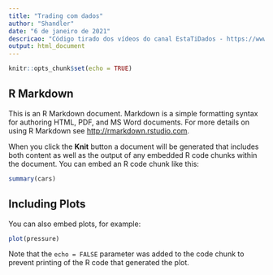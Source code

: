 ```yaml
---
title: "Trading com dados"
author: "Shandler"
date: "6 de janeiro de 2021"
descricao: "Código tirado dos vídeos do canal EstaTiDados - https://www.youtube.com/watch?v=iDfuRYGdsOE&list=PLjdDBZW3EmXcIuLGbS3vp53H-DqMZ4IOS"
output: html_document
---
```


```r
knitr::opts_chunk$set(echo = TRUE)
```

## R Markdown

This is an R Markdown document. Markdown is a simple formatting syntax for authoring HTML, PDF, and MS Word documents. For more details on using R Markdown see <http://rmarkdown.rstudio.com>.

When you click the **Knit** button a document will be generated that includes both content as well as the output of any embedded R code chunks within the document. You can embed an R code chunk like this:

```r
summary(cars)
```

## Including Plots

You can also embed plots, for example:

```r
plot(pressure)
```

Note that the `echo = FALSE` parameter was added to the code chunk to prevent printing of the R code that generated the plot.
